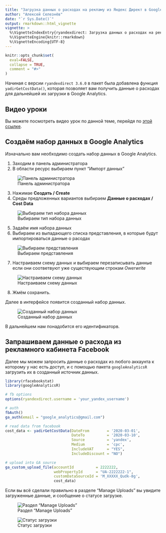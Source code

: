 ---
title: "Загрузка данных о расходах на рекламу из Яндекс Директ в Google Analytics"
author: "Алексей Селезнёв"
date: "`r Sys.Date()`"
output: rmarkdown::html_vignette
vignette: >
  %\VignetteIndexEntry{ryandexdirect: Загрузка данных о расходах на рекламу из Facebook в Google Analytics}
  %\VignetteEngine{knitr::rmarkdown}
  %\VignetteEncoding{UTF-8}
---

```{r setup, include = FALSE}
knitr::opts_chunk$set(
  eval=FALSE,
  collapse = TRUE,
  comment = "#>"
)
```

Начиная с версии `ryandexdirect 3.6.0` в пакет была добавлена функция `yadirGetCostData()`, которая позволяет вам получить данные о расходах для дальнейшей их загрузки в Google Analytics.

## Видео уроки
Вы можете посмотреть видео урок по данной теме, перейдя по [этой ссылке](https://youtu.be/T9y0Iuh5EWk).

## Создаём набор данных в Google Analytics
Изначально вам необходимо создать набор данных в Google Analytics.

1. Заходим в панель администратора
2. В области ресурс выбираем пункт "Импорт данных"

![Панель администратора](http://img.netpeak.ua/alsey/159056878065_kiss_43kb.png)

3. Нажимае **Создать / Create**
4. Среды предложенных вариантов выбираем **Данные о расходах / Cost Data**

![Выбираем тип набора данных](http://img.netpeak.ua/alsey/159056895184_kiss_45kb.png)

5. Задаём имя набора данных
6. Выбираем из выпадающего списка представления, в которые будут импортироваться данные о расодах

![Выбираем представления](http://img.netpeak.ua/alsey/159171156636_kiss_26kb.png)

7. Настраиваем схему данных и выбираем перезаписывать данные если они соответвуют уже существующим строкам *Owerwrite*

![Настраиваем схему данных](http://img.netpeak.ua/alsey/159056941892_kiss_43kb.png)

8. Жмём сохранить.

Далее в интерфейсе появится созданный набор данных.

![Созданный набор данных](http://img.netpeak.ua/alsey/159171162087_kiss_25kb.png)

В дальнейшем нам понадобится его идентификаторв.

## Запрашиваем данные о расхода из рекламного кабинета Facebook
Далее мы можем запросить данные о расходах из любого аккаунта к которому у нас есть доступ, и с помощью пакета `googleAnalyticsR` загрузить их в созданный источник данных.

```{r}
library(rfacebookstat)
library(googleAnalyticsR)

# fb options
options(ryandexdirect.username = 'your_yandex_username')

# auth
fbAuth()
ga_auth(email = "google_analytics@gmail.com")

# read data from facebook
cost_data <- yadirGetCostData(DateFrom        = '2020-03-01',
                              DateTo          = '2020-03-10',
                              Source          = 'yandex', 
                              Medium          = 'cpc',
                              IncludeVAT      = "YES",
                              IncludeDiscount = "NO")

# upload into GA source
ga_custom_upload_file(accountId          = 2222222, 
                      webPropertyId      = "UA-2222222-1", 
                      customDataSourceId = 'M_XXXXX_Qudk-8g', 
                      cost_data)
```

Если вы всё сделали правильно в разделе "Manage Uploads" вы увидите загруженные данные, и сообщение о статусе загрузке.

![Раздел "Manage Uploads"](http://img.netpeak.ua/alsey/159171178055_kiss_29kb.png)

![Статус загрузки](https://img.netpeak.ua/alsey/159057047222_kiss_16kb.png)